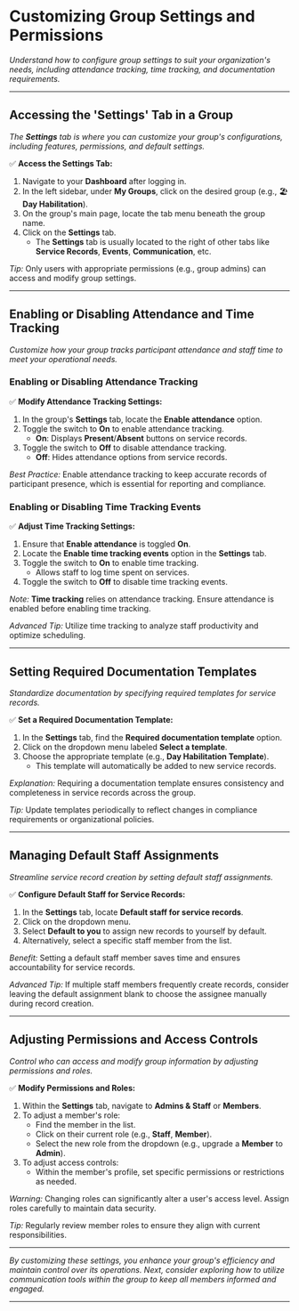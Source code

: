 # Customizing Group Settings and Permissions

*Understand how to configure group settings to suit your organization's needs, including attendance tracking, time tracking, and documentation requirements.*

---

## Accessing the 'Settings' Tab in a Group

*The **Settings** tab is where you can customize your group's configurations, including features, permissions, and default settings.*

✅ **Access the Settings Tab:**

1. Navigate to your **Dashboard** after logging in.
2. In the left sidebar, under **My Groups**, click on the desired group (e.g., 🏖️ **Day Habilitation**).
3. On the group's main page, locate the tab menu beneath the group name.
4. Click on the **Settings** tab.
   - The **Settings** tab is usually located to the right of other tabs like **Service Records**, **Events**, **Communication**, etc.

*Tip:* Only users with appropriate permissions (e.g., group admins) can access and modify group settings.

---

## Enabling or Disabling Attendance and Time Tracking

*Customize how your group tracks participant attendance and staff time to meet your operational needs.*

### Enabling or Disabling Attendance Tracking

✅ **Modify Attendance Tracking Settings:**

1. In the group's **Settings** tab, locate the **Enable attendance** option.
2. Toggle the switch to **On** to enable attendance tracking.
   - **On**: Displays **Present**/**Absent** buttons on service records.
3. Toggle the switch to **Off** to disable attendance tracking.
   - **Off**: Hides attendance options from service records.

*Best Practice:* Enable attendance tracking to keep accurate records of participant presence, which is essential for reporting and compliance.

### Enabling or Disabling Time Tracking Events

✅ **Adjust Time Tracking Settings:**

1. Ensure that **Enable attendance** is toggled **On**.
2. Locate the **Enable time tracking events** option in the **Settings** tab.
3. Toggle the switch to **On** to enable time tracking.
   - Allows staff to log time spent on services.
4. Toggle the switch to **Off** to disable time tracking events.

*Note:* **Time tracking** relies on attendance tracking. Ensure attendance is enabled before enabling time tracking.

*Advanced Tip:* Utilize time tracking to analyze staff productivity and optimize scheduling.

---

## Setting Required Documentation Templates

*Standardize documentation by specifying required templates for service records.*

✅ **Set a Required Documentation Template:**

1. In the **Settings** tab, find the **Required documentation template** option.
2. Click on the dropdown menu labeled **Select a template**.
3. Choose the appropriate template (e.g., **Day Habilitation Template**).
   - This template will automatically be added to new service records.
   
*Explanation:* Requiring a documentation template ensures consistency and completeness in service records across the group.

*Tip:* Update templates periodically to reflect changes in compliance requirements or organizational policies.

---

## Managing Default Staff Assignments

*Streamline service record creation by setting default staff assignments.*

✅ **Configure Default Staff for Service Records:**

1. In the **Settings** tab, locate **Default staff for service records**.
2. Click on the dropdown menu.
3. Select **Default to you** to assign new records to yourself by default.
4. Alternatively, select a specific staff member from the list.

*Benefit:* Setting a default staff member saves time and ensures accountability for service records.

*Advanced Tip:* If multiple staff members frequently create records, consider leaving the default assignment blank to choose the assignee manually during record creation.

---

## Adjusting Permissions and Access Controls

*Control who can access and modify group information by adjusting permissions and roles.*

✅ **Modify Permissions and Roles:**

1. Within the **Settings** tab, navigate to **Admins & Staff** or **Members**.
2. To adjust a member's role:
   - Find the member in the list.
   - Click on their current role (e.g., **Staff**, **Member**).
   - Select the new role from the dropdown (e.g., upgrade a **Member** to **Admin**).
3. To adjust access controls:
   - Within the member's profile, set specific permissions or restrictions as needed.

*Warning:* Changing roles can significantly alter a user's access level. Assign roles carefully to maintain data security.

*Tip:* Regularly review member roles to ensure they align with current responsibilities.

---

*By customizing these settings, you enhance your group's efficiency and maintain control over its operations. Next, consider exploring how to utilize communication tools within the group to keep all members informed and engaged.*

---